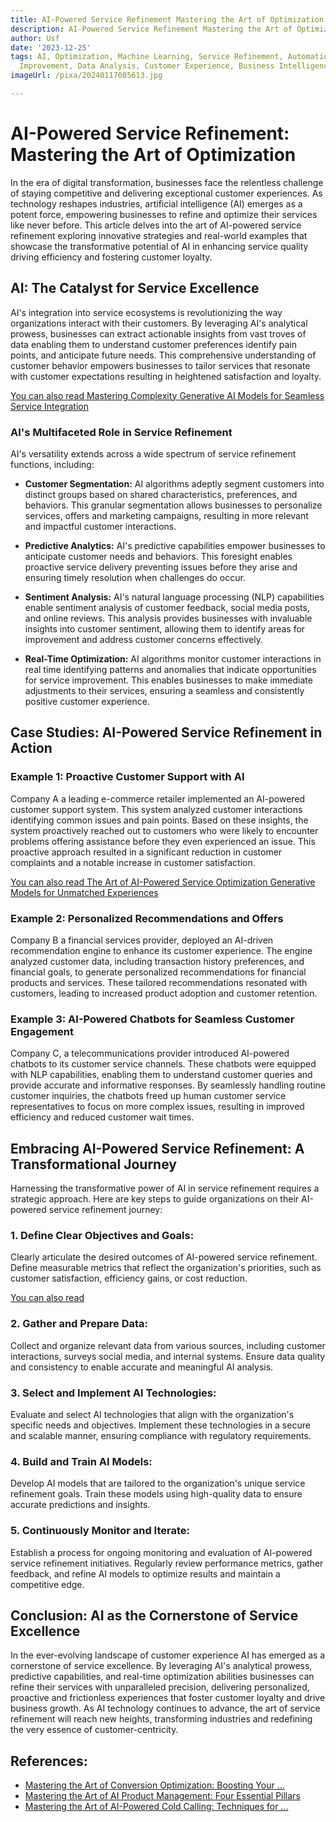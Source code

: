 ```yaml
---
title: AI-Powered Service Refinement Mastering the Art of Optimization
description: AI-Powered Service Refinement Mastering the Art of Optimization
author: Usf
date: '2023-12-25'
tags: AI, Optimization, Machine Learning, Service Refinement, Automation, Performance
  Improvement, Data Analysis, Customer Experience, Business Intelligence, Efficiency
imageUrl: /pixa/20240117085613.jpg

---
```

#  AI-Powered  Service Refinement: Mastering the Art of Optimization

In  the era  of digital transformation, businesses face the relentless challenge  of staying competitive and  delivering exceptional customer experiences. As technology reshapes industries,  artificial intelligence (AI) emerges as a potent force, empowering businesses  to refine and optimize their services like never before. This article delves into  the art of AI-powered service refinement exploring innovative strategies and  real-world examples that showcase the transformative potential of AI in enhancing service  quality driving efficiency and fostering customer  loyalty.

## AI: The Catalyst for Service Excellence

AI's integration into service ecosystems is revolutionizing the way  organizations interact with their customers. By leveraging AI's analytical prowess, businesses can  extract actionable insights from vast troves of data enabling them to understand customer preferences identify pain  points, and anticipate future needs. This comprehensive understanding of customer behavior empowers businesses  to tailor services that resonate with customer expectations resulting in heightened  satisfaction and loyalty.

[You can also read Mastering Complexity  Generative  AI Models  for Seamless Service Integration](Mastering%20Complexity%20Generative%20AI%20Models%20for%20Seamless%20Service%20Integration)


### AI's Multifaceted  Role in Service Refinement

AI's versatility extends across a wide  spectrum of service refinement functions, including:

- **Customer Segmentation:** AI algorithms adeptly segment customers into distinct groups based on shared characteristics, preferences, and behaviors. This granular segmentation allows businesses to personalize services, offers and marketing  campaigns, resulting in more relevant  and impactful customer interactions.

- **Predictive Analytics:** AI's predictive  capabilities empower businesses to anticipate customer needs and behaviors. This foresight enables proactive service delivery preventing issues before  they arise and ensuring  timely resolution when challenges do occur.

- **Sentiment Analysis:** AI's natural language processing (NLP) capabilities enable  sentiment analysis of customer feedback, social media posts, and online reviews.  This analysis provides businesses with invaluable insights  into customer sentiment, allowing them to  identify areas for improvement and address customer concerns effectively.

- **Real-Time Optimization:** AI algorithms monitor customer interactions in real time identifying patterns and anomalies that indicate opportunities for service improvement. This enables businesses to make  immediate adjustments to  their services, ensuring a seamless  and  consistently positive customer experience.

## Case Studies: AI-Powered Service  Refinement in Action

###  Example 1: Proactive Customer Support with AI

Company  A a leading e-commerce retailer  implemented an AI-powered customer support system. This  system analyzed customer interactions identifying common issues and pain points. Based on  these insights, the  system proactively reached  out to customers who were likely to encounter problems offering assistance before they  even experienced an issue. This proactive  approach resulted in a significant reduction in customer complaints and a notable increase in customer satisfaction.

[You  can also read The Art of AI-Powered Service Optimization Generative Models for Unmatched Experiences](The%20Art%20of%20AI-Powered%20Service%20Optimization%20Generative%20Models%20for%20Unmatched%20Experiences)


### Example  2: Personalized Recommendations and Offers

Company B a financial services provider,  deployed an  AI-driven recommendation engine to enhance  its customer experience. The engine analyzed customer data, including transaction history preferences, and financial goals,  to generate personalized recommendations for financial products and services. These tailored recommendations resonated with  customers,  leading to increased product adoption and  customer retention.

### Example 3: AI-Powered Chatbots for Seamless Customer  Engagement

Company C, a telecommunications provider introduced AI-powered chatbots to its  customer service channels. These  chatbots were equipped with  NLP capabilities, enabling them to understand customer queries and provide  accurate and informative responses. By seamlessly handling routine  customer inquiries, the chatbots freed up human customer service representatives to focus on more complex issues, resulting in improved efficiency and reduced customer wait times.

## Embracing AI-Powered Service Refinement: A Transformational Journey

Harnessing  the transformative power of  AI in service refinement requires  a strategic approach. Here are key steps to guide organizations on their AI-powered service refinement journey:

### 1. Define Clear Objectives and Goals:

Clearly articulate the desired outcomes of AI-powered  service refinement. Define measurable metrics that reflect the organization's priorities, such as customer satisfaction, efficiency gains, or cost  reduction.

[You can also read ]()


### 2. Gather and Prepare Data:

Collect and organize relevant data from various sources, including customer interactions,  surveys social media, and internal systems. Ensure data quality and consistency to enable accurate and meaningful AI analysis.

### 3. Select and Implement AI Technologies:

Evaluate and select  AI technologies that align  with the organization's specific needs and objectives.  Implement these technologies in a secure and scalable manner, ensuring compliance with regulatory requirements.

### 4. Build and Train AI Models:

Develop AI  models that are tailored to the organization's unique service refinement  goals. Train these models using high-quality data to  ensure accurate predictions  and insights.

### 5. Continuously Monitor and Iterate:

Establish a process for ongoing monitoring and  evaluation of AI-powered service refinement initiatives.  Regularly review performance metrics, gather feedback, and refine AI models  to optimize results and maintain a competitive edge.

##  Conclusion: AI as the Cornerstone of  Service Excellence

In the ever-evolving  landscape  of customer  experience AI has emerged as a cornerstone of service excellence. By leveraging AI's analytical prowess, predictive capabilities, and  real-time optimization abilities businesses can refine their services with unparalleled precision, delivering personalized, proactive and frictionless experiences that foster customer loyalty and drive business growth. As AI technology continues to advance, the art of service refinement will reach new heights, transforming industries and redefining the very essence of customer-centricity.

## References:
- [Mastering the Art of Conversion Optimization: Boosting Your ...](https://medium.com/@haarmkinfotech/mastering-the-art-of-conversion-optimization-boosting-your-websites-performance-5aece631dd06)
- [Mastering the Art of AI Product Management: Four Essential Pillars](https://www.linkedin.com/pulse/mastering-art-ai-product-management-four-essential-pillars-shah)
- [Mastering the Art of AI-Powered Cold Calling: Techniques for ...](https://dasha.ai/en-us/blog/mastering-the-art-of-aipowered-cold-calling-techniques-for-engaging-prospects-and-closing-deals)
